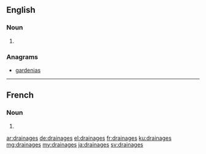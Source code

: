 ==English==

===Noun===
{{head|en|plural}}

# {{plural of|drainage|lang=en}}

===Anagrams===
* [[gardenias#English|gardenias]]

----

==French==

===Noun===
{{head|fr|plural|g=m}}

# {{plural of|drainage|lang=fr}}

[[ar:drainages]]
[[de:drainages]]
[[el:drainages]]
[[fr:drainages]]
[[ku:drainages]]
[[mg:drainages]]
[[my:drainages]]
[[ja:drainages]]
[[sv:drainages]]